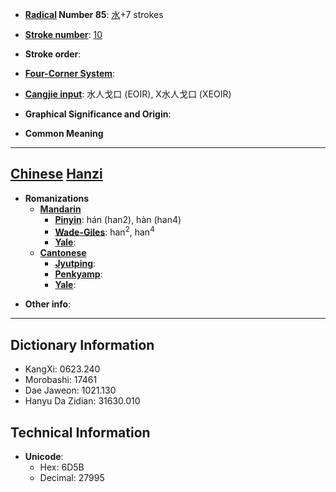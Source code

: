 * '''[[Wiktionary:Chinese radical index| Radical]] Number 85''': [[Wiktionary:Chinese radical index 水|水]]+7 strokes

* '''[[Wiktionary:Chinese total strokes index|Stroke number]]''': [[Wiktionary:Chinese total strokes index 10|10]]

* '''Stroke order''': 

* '''[[Wiktionary:Chinese four corner index|Four-Corner System]]''': 

* '''[[Wiktionary:Chinese Cangjie index|Cangjie input]]''': 水人戈口 (EOIR), X水人戈口 (XEOIR)

* '''Graphical Significance and Origin''': 

* '''Common Meaning'''

----

== [[Chinese]] [[Hanzi]] ==

* '''Romanizations'''
** '''[[Mandarin]]'''
*** '''[[Pinyin]]''': hán (han2), hàn (han4)
*** '''[[Wade-Giles]]''': han<sup>2</sup>, han<sup>4</sup>
*** '''[[Yale]]''': 
** '''[[Cantonese]]'''
*** '''[[Jyutping]]''':
*** '''[[Penkyamp]]''': 
*** '''[[Yale]]''': 

* '''Other info''': 

----

== Dictionary Information ==

* KangXi: 0623.240
* Morobashi: 17461
* Dae Jaweon: 1021.130
* Hanyu Da Zidian: 31630.010

== Technical Information ==

* '''Unicode''':
** Hex: 6D5B
** Decimal: 27995